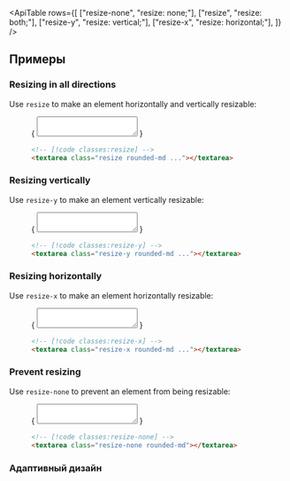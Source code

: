 

<ApiTable
  rows={[
    ["resize-none", "resize: none;"],
    ["resize", "resize: both;"],
    ["resize-y", "resize: vertical;"],
    ["resize-x", "resize: horizontal;"],
  ]}
/>

## Примеры

### Resizing in all directions

Use `resize` to make an element horizontally and vertically resizable:

<Figure hint="Drag the textarea handle in the demo to see the expected behavior">

<Example>
  {
    <textarea
      rows="2"
      className="mx-auto block w-80 resize rounded-md p-2 text-sm text-gray-950 outline-1 outline-gray-900/10 focus:outline-2 focus:outline-gray-900 dark:bg-gray-950/25 dark:text-white dark:outline-1 dark:outline-white/5 dark:focus:outline-white/20"
    ></textarea>
  }
</Example>

```html
<!-- [!code classes:resize] -->
<textarea class="resize rounded-md ..."></textarea>
```

</Figure>

### Resizing vertically

Use `resize-y` to make an element vertically resizable:

<Figure hint="Drag the textarea handle in the demo to see the expected behavior">

<Example>
  {
    <textarea
      rows="2"
      className="mx-auto block w-80 resize-y rounded-md p-2 text-sm text-gray-950 outline-1 outline-gray-900/10 focus:outline-2 focus:outline-gray-900 dark:bg-gray-950/25 dark:text-white dark:outline-1 dark:outline-white/5 dark:focus:outline-white/20"
    ></textarea>
  }
</Example>

```html
<!-- [!code classes:resize-y] -->
<textarea class="resize-y rounded-md ..."></textarea>
```

</Figure>

### Resizing horizontally

Use `resize-x` to make an element horizontally resizable:

<Figure hint="Drag the textarea handle in the demo to see the expected behavior">

<Example>
  {
    <textarea
      rows="2"
      className="mx-auto block w-80 resize-x rounded-md p-2 text-sm text-gray-950 outline-1 outline-gray-900/10 focus:outline-2 focus:outline-gray-900 dark:bg-gray-950/25 dark:text-white dark:outline-1 dark:outline-white/5 dark:focus:outline-white/20"
    ></textarea>
  }
</Example>

```html
<!-- [!code classes:resize-x] -->
<textarea class="resize-x rounded-md ..."></textarea>
```

</Figure>

### Prevent resizing

Use `resize-none` to prevent an element from being resizable:

<Figure hint="Notice that the textarea handle is gone">

<Example>
  {
    <textarea
      rows="2"
      className="mx-auto block w-80 resize-none rounded-md p-2 text-sm text-gray-950 outline-1 outline-gray-900/10 focus:outline-2 focus:outline-gray-900 dark:bg-gray-950/25 dark:text-white dark:outline-1 dark:outline-white/5 dark:focus:outline-white/20"
    ></textarea>
  }
</Example>

```html
<!-- [!code classes:resize-none] -->
<textarea class="resize-none rounded-md"></textarea>
```

</Figure>

### Адаптивный дизайн

<ResponsiveDesign property="resize" defaultClass="resize-none" featuredClass="resize" />
